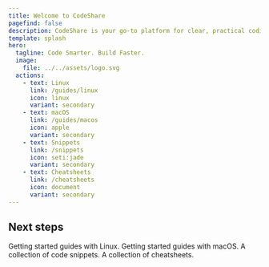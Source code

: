 ```yaml
---
title: Welcome to CodeShare
pagefind: false
description: CodeShare is your go-to platform for clear, practical coding guides and reusable code snippets.
template: splash
hero:
  tagline: Code Smarter. Build Faster.
  image:
    file: ../../assets/logo.svg
  actions:
    - text: Linux
      link: /guides/linux
      icon: linux
      variant: secondary
    - text: macOS
      link: /guides/macos
      icon: apple
      variant: secondary
    - text: Snippets
      link: /snippets
      icon: seti:jade
      variant: secondary
    - text: Cheatsheets
      link: /cheatsheets
      icon: document
      variant: secondary
---
```



## Next steps

<CardGrid stagger>
  <Card title="Linux" icon="linux">
    Getting started guides with Linux.
  </Card>
  <Card title="macOS" icon="apple">
    Getting started guides with macOS.
  </Card>
  <Card title="Snippets" icon="seti:jade">
    A collection of code snippets.
  </Card>
  <Card title="Cheatsheets" icon="document">
    A collection of cheatsheets.
  </Card>
</CardGrid>
